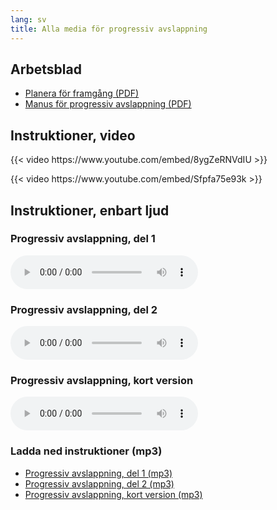 ```yaml
---
lang: sv
title: Alla media för progressiv avslappning
---
```


## Arbetsblad

- [Planera för framgång (PDF)](forms/100respekt-planera-traning.pdf)
- [Manus för progressiv avslappning (PDF)](forms/100respekt-manus-progressiv-avslappning.pdf)

::: {.content-visible when-format="html"}
## Instruktioner, video

{{< video https://www.youtube.com/embed/8ygZeRNVdIU >}}

{{< video https://www.youtube.com/embed/Sfpfa75e93k >}}

## Instruktioner, enbart ljud

### Progressiv avslappning, del 1

<audio controls=""><source src="https://www.dropbox.com/s/66gviwf37y12ot9/KSH-06-progressiv-muskelavslappning-del-1.mp3?raw=1" type="audio/mpeg" />Din webbläsare stödjer inte uppspelning av ljudfiler.</audio>

### Progressiv avslappning, del 2

<audio controls=""><source src="https://www.dropbox.com/s/7znxp4ac5m655zu/KSH-06-progressiv-muskelavslappning-del-2.mp3?raw=1" type="audio/mpeg" />Din webbläsare stödjer inte uppspelning av ljudfiler.</audio>

### Progressiv avslappning, kort version

<audio controls=""><source src="https://www.dropbox.com/s/wa55oouszt68ikh/KSH-06-progressiv-muskelavslappning-kort.mp3?raw=1" type="audio/mpeg" />Din webbläsare stödjer inte uppspelning av ljudfiler.</audio>

### Ladda ned instruktioner (mp3)

- [Progressiv avslappning, del 1 (mp3)](https://www.dropbox.com/s/66gviwf37y12ot9/KSH-06-progressiv-muskelavslappning-del-1.mp3?dl=1){target="_blank"}
- [Progressiv avslappning, del 2 (mp3)](https://www.dropbox.com/s/7znxp4ac5m655zu/KSH-06-progressiv-muskelavslappning-del-2.mp3?dl=1){target="_blank"}
- [Progressiv avslappning, kort version (mp3)](https://www.dropbox.com/s/wa55oouszt68ikh/KSH-06-progressiv-muskelavslappning-kort.mp3?dl=1){target="_blank"}
:::